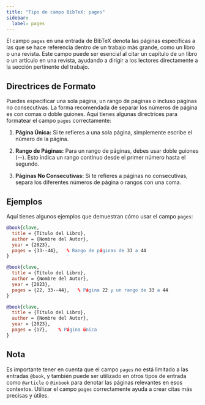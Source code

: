 ```yaml
---
title: "Tipo de campo BibTeX: pages"
sidebar:
  label: pages
---
```



El campo `pages` en una entrada de BibTeX denota las páginas específicas a las que se hace referencia dentro de un trabajo más grande, como un libro o una revista. Este campo puede ser esencial al citar un capítulo de un libro o un artículo en una revista, ayudando a dirigir a los lectores directamente a la sección pertinente del trabajo.

<CiteDrive />

## Directrices de Formato

Puedes especificar una sola página, un rango de páginas o incluso páginas no consecutivas. La forma recomendada de separar los números de página es con comas o doble guiones. Aquí tienes algunas directrices para formatear el campo `pages` correctamente:

1. **Página Única:** Si te refieres a una sola página, simplemente escribe el número de la página.
    
2. **Rango de Páginas:** Para un rango de páginas, debes usar doble guiones (--). Esto indica un rango continuo desde el primer número hasta el segundo.
    
3. **Páginas No Consecutivas:** Si te refieres a páginas no consecutivas, separa los diferentes números de página o rangos con una coma.
    

## Ejemplos

Aquí tienes algunos ejemplos que demuestran cómo usar el campo `pages`:

```bibtex
@book{clave,
  title = {Título del Libro},
  author = {Nombre del Autor},
  year = {2023},
  pages = {33--44},   % Rango de páginas de 33 a 44
}
```

```bibtex
@book{clave,
  title = {Título del Libro},
  author = {Nombre del Autor},
  year = {2023},
  pages = {22, 33--44},   % Página 22 y un rango de 33 a 44
}
```

```bibtex
@book{clave,
  title = {Título del Libro},
  author = {Nombre del Autor},
  year = {2023},
  pages = {17},    % Página única
}
```

## Nota

Es importante tener en cuenta que el campo `pages` no está limitado a las entradas `@book`, y también puede ser utilizado en otros tipos de entrada como `@article` o `@inbook` para denotar las páginas relevantes en esos contextos. Utilizar el campo `pages` correctamente ayuda a crear citas más precisas y útiles.
